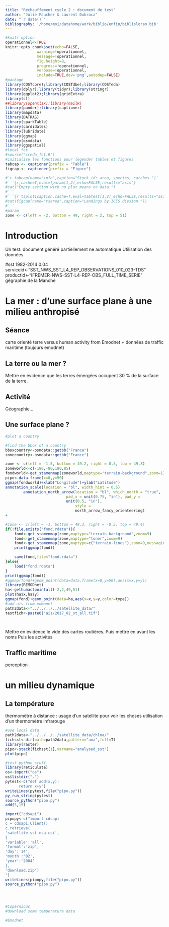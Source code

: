 ```yaml
---
title: "Réchauffement cycle 2 : document de test"
author: "Julie Faucher & Laurent Dubroca"
date: "`r date()`"
bibliography: '/home/moi/datahome/work/biblio/enfin/biblioloran.bib'
---
```



```r
#knitr option
operationnel<-TRUE
knitr::opts_chunk$set(echo=FALSE, 
		      warning=!operationnel, 
		      message=!operationnel,
		      fig.height=8,
		      progress=!operationnel,
		      verbose=!operationnel,
		      include=TRUE,dev='png',autodep=FALSE)
#package
library(COSTcore);library(COSTdbe);library(COSTeda)
library(dplyr);library(tidyr);library(stringr)
library(ggplot2);library(gridExtra)
library(sf)
##library(openxlsx);library(mailR)
library(pander);library(captioner)
library(mapdata)
library(DATRAS)
library(sparkTable)
library(cardidates)
library(lubridate)
library(ggmap)
library(osmdata)
library(ggspatial)
#local fct
#source("credo_fct.R")
#initialise les fonctions pour légender tables et figures
tabcap <- captioner(prefix = "Table")
figcap <- captioner(prefix = "Figure")

#`r tabcap(name="info",caption="Stock id: area, species, catches.")`
#```{r,cache=T,eval=!param[1,2],echo=FALSE,results="asis"}
#cat("Empty section with no plot means no data.")
#```
#```{r tsplot1caption,cache=T,eval=tabtest[1,2],echo=FALSE,results="asis"}
#cat(figcap(name="tsarea",caption="Landings by ICES divsion."))
#```
#param
zone <- c(left = -2, bottom = 49, right = 2, top = 51)

```


# Introduction 

Un test: document généré partiellement ne automatique 
Utilisation des données 

#sst 1982-2014 0.04
serviceid<-"SST_NWS_SST_L4_REP_OBSERVATIONS_010_023-TDS"
productid<-"IFREMER-NWS-SST-L4-REP-OBS_FULL_TIME_SERIE"
gégraphie de la Manche

# La mer : d'une surface plane à une milieu anthropisé

## Séance

carte orienté terre versus human activity from Emodnet + données de traffic
maritime (toujours emodnet)

## La terre ou la mer ?

Mettre en évidence que les terres émergées occupent 30 % de la surface de la
terre.

## Activité

Géographie...

## Une surface plane ?

```r
#plot a country

#find the bbox of a country
bboxcountry<-osmdata::getbb("France")
zonecountry<-osmdata::getbb("France")

zone <- c(left = -1.5, bottom = 49.2, right = 0.5, top = 49.8)
zoneworld<-c(-180,-80,180,85)
fondworld<-get_stamenmap(zoneworld,maptype="terrain-background",zoom=1)
pipo<-data.frame(x=0,y=50)
ggmap(fondworld)+xlab("Longitude")+ylab("Latitude")
annotation_scale(location = "bl", width_hint = 0.5) 
	    annotation_north_arrow(location = "bl", which_north = "true", 
				           pad_x = unit(0.75, "in"), pad_y =
						   unit(0.5, "in"),
					           style =
							   north_arrow_fancy_orienteering)
+

#zone <- c(left = -1, bottom = 49.3, right = -0.5, top = 49.4)
if(!file.exists("fond.rdata")){
	fond<-get_stamenmap(zone,maptype="terrain-background",zoom=9)
	fond<-get_stamenmap(zone,maptype="toner",zoom=9)
	fond<-get_stamenmap(zone,maptype=c("terrain-lines"),zoom=9,messaging=FALSE,color="color",force=T)
	print(ggmap(fond))

	save(fond,file="fond.rdata")
}else{
	load("fond.rdata")
}
print(ggmap(fond))
#ggmap(fond)+geom_point(data=data.frame(x=0,y=50),aes(x=x,y=y))
library(REMODnet)
ha<-gethumactpointall(-2,2,49,51)
plot(ha$x,ha$y)
ggmap(fond)+geom_point(data=ha,aes(x=x,y=y,color=type))
#add ais from edmonet
path2data<-"../../../../satellite_data/"
testfich<-paste0("ais/2017_02_st_all.tif")




```

Mettre en évidence le vide des cartes routières.
Puis mettre en avant les noms 
Puis les activités

## Traffic maritime

perception

# un milieu dynamique

## La température

thermomètre à distance : usage d'un satellite pour voir les choses
utilisation d'un thermomètre infrarouge

```r
#use local data
path2data<-"../../../../satellite_data/chloa/"
fichsst<-dir(path=path2data,pattern="ana",full=T)
library(raster)
pipo<-stack(fichsst[1],varname="analysed_sst")
plot(pipo)

#test python stuff
library(reticulate)
os<-import("os")
os$listdir(".")
pytest<-c("def add(x,y): 
	  return x+y")
writeLines(pytest,file("pipo.py"))
py_run_string(pytest)
source_python("pipo.py")
add(5,15)

import("cdsapi")
pipopy<-c("import cdsapi
c = cdsapi.Client()
c.retrieve(
'satellite-sst-esa-cci',
{
'variable':'all',
'format':'zip',
'day':'14',
'month':'02',
'year':'2004'
},
'download.zip')
")
writeLines(pipopy,file("pipo.py"))
source_python("pipo.py")




#Copernicus
#download some temperature data

#Emodnet
```

